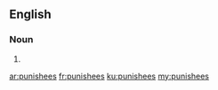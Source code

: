 ==English==

===Noun===
{{head|en|plural}}

# {{plural of|punishee|lang=en}}

[[ar:punishees]]
[[fr:punishees]]
[[ku:punishees]]
[[my:punishees]]
